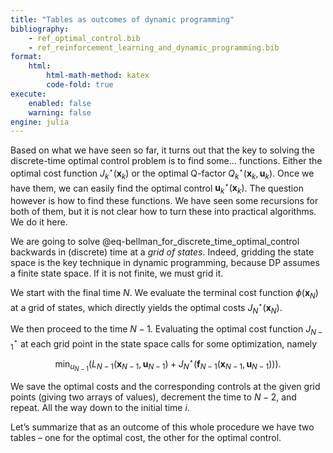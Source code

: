 ```yaml
---
title: "Tables as outcomes of dynamic programming"
bibliography: 
    - ref_optimal_control.bib
    - ref_reinforcement_learning_and_dynamic_programming.bib
format:
    html:
        html-math-method: katex
        code-fold: true
execute:
    enabled: false
    warning: false
engine: julia
---
```


Based on what we have seen so far, it turns out that the key to solving the discrete-time optimal control problem is to find some... functions. Either the optimal cost function $J_k^\star(\bm x_k)$ or the optimal Q-factor $Q_k^\star(\bm x_k,\bm u_k)$. Once we have them, we can easily find the optimal control $\bm u_k^\star(\bm x_k)$. The question however is how to find these functions. We have seen some recursions for both of them, but it is not clear how to turn these into practical algorithms. We do it here.

We are going to solve @eq-bellman_for_discrete_time_optimal_control backwards in (discrete) time at a *grid of states*. Indeed, gridding the state space is the key technique in dynamic programming, because DP assumes a finite state space. If it is not finite, we must grid it.

We start with the final time $N$. We evaluate the terminal cost function $\phi(\bm x_N)$ at a grid of states, which directly yields the optimal costs $J_N^\star(\bm x_N)$. 

We then proceed to the time $N-1$. Evaluating the optimal cost function $J^\star_{N-1}$ at each grid point in the state space calls for some optimization, namely 
$$
\min_{u_{N-1}} \left(L_{N-1}(\bm x_{N-1},\bm u_{N-1}) + J_{N}^\star(\mathbf f_{N-1}(\bm x_{N-1}, \bm u_{N-1}))\right).
$$

We save the optimal costs and the corresponding controls at the given grid points (giving two arrays of values), decrement the time to $N-2$, and repeat. All the way down to the initial time $i$.

Let's summarize that as an outcome of this whole procedure we have two tables – one for the optimal cost, the other for the optimal control.
